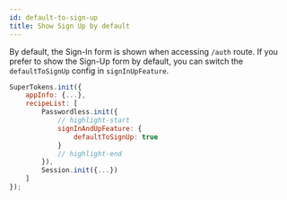```yaml
---
id: default-to-sign-up
title: Show Sign Up by default
---
```

 

 By default, the Sign-In form is shown when accessing `/auth` route.
 If you prefer to show the Sign-Up form by default, you can switch the `defaultToSignUp` config in `signInUpFeature`.

<FrontendSDKTabs>
<TabItem value="reactjs">

```jsx
SuperTokens.init({
    appInfo: {...},
    recipeList: [
        Passwordless.init({
            // highlight-start
            signInAndUpFeature: {
                defaultToSignUp: true 
            }
            // highlight-end
        }),
        Session.init({...})
    ]
});
```
</TabItem>
</FrontendSDKTabs>